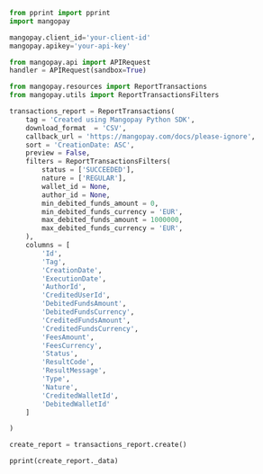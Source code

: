   
```python Python  
from pprint import pprint
import mangopay

mangopay.client_id='your-client-id'
mangopay.apikey='your-api-key'

from mangopay.api import APIRequest
handler = APIRequest(sandbox=True)

from mangopay.resources import ReportTransactions
from mangopay.utils import ReportTransactionsFilters

transactions_report = ReportTransactions(
    tag = 'Created using Mangopay Python SDK',
    download_format  = 'CSV',
    callback_url = 'https://mangopay.com/docs/please-ignore',
    sort = 'CreationDate: ASC',
    preview = False,
    filters = ReportTransactionsFilters(
        status = ['SUCCEEDED'],
        nature = ['REGULAR'],
        wallet_id = None,
        author_id = None,
        min_debited_funds_amount = 0,
        min_debited_funds_currency = 'EUR',
        max_debited_funds_amount = 1000000,
        max_debited_funds_currency = 'EUR',
    ),
    columns = [
        'Id',
        'Tag',
        'CreationDate',
        'ExecutionDate',
        'AuthorId',
        'CreditedUserId',
        'DebitedFundsAmount',
        'DebitedFundsCurrency',
        'CreditedFundsAmount',
        'CreditedFundsCurrency',
        'FeesAmount',
        'FeesCurrency',
        'Status',
        'ResultCode',
        'ResultMessage',
        'Type',
        'Nature',
        'CreditedWalletId',
        'DebitedWalletId'
    ]

)

create_report = transactions_report.create()

pprint(create_report._data)  
```